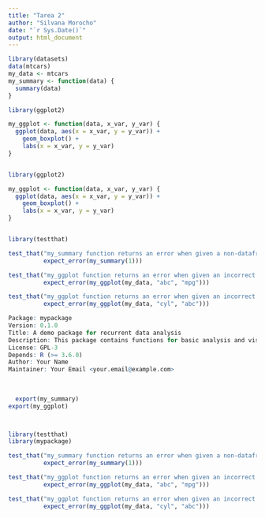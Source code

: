 ```yaml
---
title: "Tarea 2"
author: "Silvana Morocho"
date: "`r Sys.Date()`"
output: html_document
---
```




```r
library(datasets)
data(mtcars)
my_data <- mtcars
my_summary <- function(data) {
  summary(data)
}

library(ggplot2)

my_ggplot <- function(data, x_var, y_var) {
  ggplot(data, aes(x = x_var, y = y_var)) + 
    geom_boxplot() +
    labs(x = x_var, y = y_var)
}


library(ggplot2)

my_ggplot <- function(data, x_var, y_var) {
  ggplot(data, aes(x = x_var, y = y_var)) + 
    geom_boxplot() +
    labs(x = x_var, y = y_var)
}


library(testthat)

test_that("my_summary function returns an error when given a non-dataframe object",
          expect_error(my_summary(1)))

test_that("my_ggplot function returns an error when given an incorrect x variable",
          expect_error(my_ggplot(my_data, "abc", "mpg")))

test_that("my_ggplot function returns an error when given an incorrect y variable",
          expect_error(my_ggplot(my_data, "cyl", "abc")))

Package: mypackage
Version: 0.1.0
Title: A demo package for recurrent data analysis
Description: This package contains functions for basic analysis and visualization of recurrent data.
License: GPL-3
Depends: R (>= 3.6.0)
Author: Your Name
Maintainer: Your Email <your.email@example.com>
  
  
  
  export(my_summary)
export(my_ggplot)



library(testthat)
library(mypackage)

test_that("my_summary function returns an error when given a non-dataframe object",
          expect_error(my_summary(1)))

test_that("my_ggplot function returns an error when given an incorrect x variable",
          expect_error(my_ggplot(my_data, "abc", "mpg")))

test_that("my_ggplot function returns an error when given an incorrect y variable",
          expect_error(my_ggplot(my_data, "cyl", "abc")))



```



